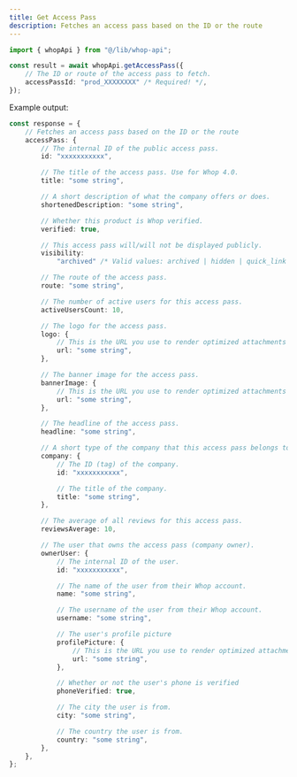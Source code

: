 ```yaml
---
title: Get Access Pass
description: Fetches an access pass based on the ID or the route
---
```


```typescript
import { whopApi } from "@/lib/whop-api";

const result = await whopApi.getAccessPass({
	// The ID or route of the access pass to fetch.
	accessPassId: "prod_XXXXXXXX" /* Required! */,
});

```

Example output:

```typescript
const response = {
	// Fetches an access pass based on the ID or the route
	accessPass: {
		// The internal ID of the public access pass.
		id: "xxxxxxxxxxx",

		// The title of the access pass. Use for Whop 4.0.
		title: "some string",

		// A short description of what the company offers or does.
		shortenedDescription: "some string",

		// Whether this product is Whop verified.
		verified: true,

		// This access pass will/will not be displayed publicly.
		visibility:
			"archived" /* Valid values: archived | hidden | quick_link | visible */,

		// The route of the access pass.
		route: "some string",

		// The number of active users for this access pass.
		activeUsersCount: 10,

		// The logo for the access pass.
		logo: {
			// This is the URL you use to render optimized attachments on the client. This should be used for apps.
			url: "some string",
		},

		// The banner image for the access pass.
		bannerImage: {
			// This is the URL you use to render optimized attachments on the client. This should be used for apps.
			url: "some string",
		},

		// The headline of the access pass.
		headline: "some string",

		// A short type of the company that this access pass belongs to.
		company: {
			// The ID (tag) of the company.
			id: "xxxxxxxxxxx",

			// The title of the company.
			title: "some string",
		},

		// The average of all reviews for this access pass.
		reviewsAverage: 10,

		// The user that owns the access pass (company owner).
		ownerUser: {
			// The internal ID of the user.
			id: "xxxxxxxxxxx",

			// The name of the user from their Whop account.
			name: "some string",

			// The username of the user from their Whop account.
			username: "some string",

			// The user's profile picture
			profilePicture: {
				// This is the URL you use to render optimized attachments on the client. This should be used for apps.
				url: "some string",
			},

			// Whether or not the user's phone is verified
			phoneVerified: true,

			// The city the user is from.
			city: "some string",

			// The country the user is from.
			country: "some string",
		},
	},
};

```
